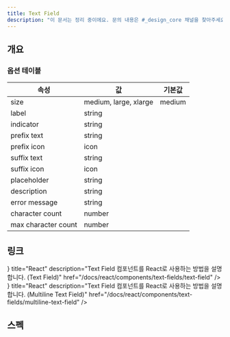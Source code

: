 ```yaml
---
title: Text Field
description: "이 문서는 정리 중이에요. 문의 내용은 #_design_core 채널을 찾아주세요."
---
```


## 개요

### 옵션 테이블

| 속성                | 값                    | 기본값 |
| ------------------- | --------------------- | ------ |
| size                | medium, large, xlarge | medium |
| label               | string                |        |
| indicator           | string                |        |
| prefix text         | string                |        |
| prefix icon         | icon                  |        |
| suffix text         | string                |        |
| suffix icon         | icon                  |        |
| placeholder         | string                |        |
| description         | string                |        |
| error message       | string                |        |
| character count     | number                |        |
| max character count | number                |        |

## 링크

<Cards>
  <Card
    icon={<AtomIcon />}
    title="React"
    description="Text Field 컴포넌트를 React로 사용하는 방법을 설명합니다. (Text Field)"
    href="/docs/react/components/text-fields/text-field"
  />
  <Card
    icon={<AtomIcon />}
    title="React"
    description="Text Field 컴포넌트를 React로 사용하는 방법을 설명합니다. (Multiline Text Field)"
    href="/docs/react/components/text-fields/multiline-text-field"
  />
</Cards>

## 스펙

<ComponentSpecBlock id="text-field" />
